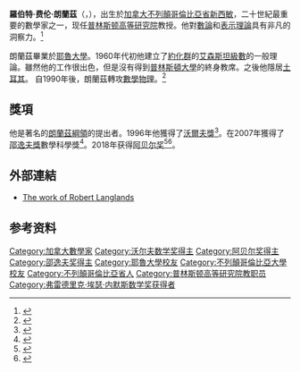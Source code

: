 {{noteTA
|1=zh-cn:罗伯特;zh-tw:勞勃;zh-hant:羅伯特;zh-hk:羅拔;
}}

{{Infobox scientist
|name              = 罗伯特·朗兰兹<br />Robert Langlands
|image             = Langlands2.jpg
|image_size        = 230px
|caption           = 
|birth_date        = {{birth date and age|1936|10|06}}
|birth_place       = {{CAN}}[[不列颠哥伦比亚省|不列颠哥伦比亚省]][[新威斯敏斯特|新威斯敏斯特]]
|death_date        = 
|death_place       = 
|nationality       = {{CAN}}/{{USA}}
|fields            = [[数学|数学]]
|workplaces        = [[普林斯顿大学|普林斯顿大学]] <br /> [[耶鲁大学|耶鲁大学]] <br />[[普林斯顿高等研究院|普林斯顿高等研究院]]
|alma_mater        = [[不列顛哥倫比亞大學|不列顛哥倫比亞大學]]<br />[[耶鲁大学|耶鲁大学]]
|doctoral_advisor  = [[Cassius_Ionescu-Tulcea|Cassius Ionescu-Tulcea]]
|doctoral_students = [[詹姆斯·阿瑟|詹姆斯·阿瑟]]<br />[[托马斯·黑尔斯|托马斯·黑尔斯]]<br />{{tsl|en|Diana Shelstad||Diana Shelstad}}
|known_for         = [[朗蘭茲綱領|朗蘭茲綱領]]
|awards            = {{tsl|en|Jeffery–Williams Prize||Jeffery–Williams Prize}} (1980)<br />[[柯爾獎|柯爾獎]] (1982)<br />[[沃尔夫奖|沃尔夫奖]] (1995–96)<br />{{tsl|en|Leroy P. Steele Prize||Steele Prize}} (2005)<br />[[内默斯数学奖|内默斯数学奖]] (2006)<br />[[邵逸夫獎|邵逸夫獎]] (2007)<br />[[阿贝尔奖|阿贝尔奖]] (2018)
}}

'''羅伯特·费伦·朗蘭茲'''（{{lang-en|'''Robert Phelan Langlands'''}}，{{bd|1936年|10月6日|catIdx=L朗}}），出生於[[加拿大|加拿大]][[不列顛哥倫比亞省|不列顛哥倫比亞省]][[新西敏|新西敏]]，二十世紀最重要的數學家之一，现任[[普林斯顿高等研究院|普林斯顿高等研究院]]教授。他對[[數論|數論]]和[[表示理論|表示理論]]具有非凡的洞察力。<ref>{{cite news |title=加拿大数学家朗兰兹获得阿贝尔奖_中国经济网 |url=http://m.ce.cn/gj/gd/201803/21/t20180321_28559141.shtml |accessdate=2021-11-25 |work=中国经济网 |archive-date=2021-11-25 |archive-url=https://web.archive.org/web/20211125074858/http://m.ce.cn/gj/gd/201803/21/t20180321_28559141.shtml |dead-url=no }}</ref>

朗蘭茲畢業於[[耶魯大學|耶魯大學]]。1960年代初他建立了[[約化群|約化群]]的[[艾森斯坦級數|艾森斯坦級數]]的一般理論。雖然他的工作很出色，但是沒有得到[[普林斯頓大學|普林斯頓大學]]的終身教席。之後他隱居[[土耳其|土耳其]]。
自1990年後，朗蘭茲轉攻[[數學物理|數學物理]]。<ref>{{cite news |title=加拿大数学家朗兰兹获得阿贝尔奖-新华网 |url=http://www.xinhuanet.com/world/2018-03/21/c_1122569880.htm |accessdate=2021-11-25 |work=新华网 |archive-date=2021-11-25 |archive-url=https://web.archive.org/web/20211125074836/http://www.xinhuanet.com/world/2018-03/21/c_1122569880.htm |dead-url=no }}</ref>

== 獎項 ==
他是著名的[[朗蘭茲綱領|朗蘭茲綱領]]的提出者。1996年他獲得了[[沃爾夫獎|沃爾夫獎]]<ref>{{Cite web|url=http://www.wolffund.org.il/index.php?dir=site&page=winners&cs=179&language=eng|title=Robert P. Langlands|accessdate=2018-03-21|author=|date=|last=|work=www.wolffund.org.il|publisher=|language=en|archive-date=2019-06-10|archive-url=https://web.archive.org/web/20190610083831/http://www.wolffund.org.il/index.php?dir=site&page=winners&cs=179&language=eng|dead-url=no}}</ref>。在2007年獲得了[[邵逸夫獎|邵逸夫獎]]數學科學獎<ref>{{Cite web|url=http://www.shawprize.org/en/shaw.php?tmp=3&twoid=50|title=2007 - The Shaw Prize|accessdate=2018-03-21|author=|date=|publisher=|language=en|archive-url=https://web.archive.org/web/20180405041450/http://www.shawprize.org/en/shaw.php?tmp=3&twoid=50|archive-date=2018-04-05|dead-url=yes}}</ref>。2018年获得[[阿贝尔奖|阿贝尔奖]]<ref>{{Cite web|url=http://www.abelprize.no/nyheter/vis.html?tid=73025|title=News: Robert P. Langlands receives the Abel Prize|accessdate=2018-03-21|work=www.abelprize.no|language=en|archive-date=2018-03-23|archive-url=https://web.archive.org/web/20180323045115/http://www.abelprize.no/nyheter/vis.html?tid=73025|dead-url=no}}</ref><ref>{{Cite news|url=https://www.nytimes.com/2018/03/20/science/robert-langlands-abel-prize-mathematics.html|title=Robert P. Langlands Is Awarded the Abel Prize, a Top Math Honor|last=Chang|first=Kenneth|date=2018-03-20|newspaper=The New York Times|accessdate=2018-03-21|language=en-US|issn=0362-4331|archive-date=2021-03-21|archive-url=https://web.archive.org/web/20210321135609/https://www.nytimes.com/2018/03/20/science/robert-langlands-abel-prize-mathematics.html|dead-url=no}}</ref>。

== 外部連結 ==
* {{en}}[http://www.sunsite.ubc.ca/DigitalMathArchive/Langlands/intro.html The work of Robert Langlands] {{Wayback|url=http://www.sunsite.ubc.ca/DigitalMathArchive/Langlands/intro.html |date=20210415124220 }}

== 参考资料 ==
{{Reflist}}

{{Shaw Prize}}
{{阿贝尔奖得主}}
{{Wolf Prize in Mathematics}}

{{Authority control}}
{{DEFAULTSORT:Langland, Robert}}
[[Category:加拿大數學家|Category:加拿大數學家]]
[[Category:沃尔夫数学奖得主|Category:沃尔夫数学奖得主]]
[[Category:阿贝尔奖得主|Category:阿贝尔奖得主]]
[[Category:邵逸夫奖得主|Category:邵逸夫奖得主]]
[[Category:耶魯大學校友|Category:耶魯大學校友]]
[[Category:不列顛哥倫比亞大學校友|Category:不列顛哥倫比亞大學校友]]
[[Category:不列顛哥倫比亞省人|Category:不列顛哥倫比亞省人]]
[[Category:普林斯顿高等研究院教职员|Category:普林斯顿高等研究院教职员]]
[[Category:弗雷德里克·埃瑟·内默斯数学奖获得者|Category:弗雷德里克·埃瑟·内默斯数学奖获得者]]